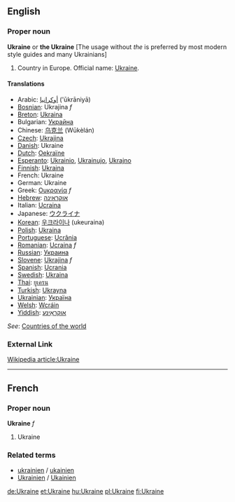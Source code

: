 ==English==
===Proper noun===
'''Ukraine''' or '''the Ukraine''' [The usage without ''the'' is preferred by most modern style guides and many Ukrainians]

# Country in Europe. Official name: [http://Wikipedia.org/wiki/Ukraine Ukraine].

====Translations====
*Arabic: [[أوكرانيا]] ('ūkrāniyā)
*[[Bosnian]]: Ukrajina ''f''
*[[Breton]]: [[Ukraina]]
*Bulgarian: [[Украйна]]
*Chinese: [[乌克兰]] (Wūkèlán)
*[[Czech]]: [[Ukrajina]]
*[[Danish]]: Ukraine
*[[Dutch]]: [[Oekraïne]]
*[[Esperanto]]: [[Ukrainio]], [[Ukrainujo]], [[Ukrajno]]
*[[Finnish]]: [[Ukraina]]
*French: Ukraine
*German: Ukraine
*Greek: [[Ουκρανία]] ''f''
*[[Hebrew]]: [[אוקראינה]]
*Italian: [[Ucraina]]
*Japanese: [[ウクライナ]]
*[[Korean]]: [[우크라이나]] (ukeuraina)
*[[Polish]]: [[Ukraina]]
*[[Portuguese]]: [[Ucrânia]]
*[[Romanian]]: [[Ucraina]] ''f''
*[[Russian]]: [[Украина]]
*[[Slovene]]: [[Ukrajina]] ''f''
*[[Spanish]]: [[Ucrania]]
*[[Swedish]]: [[Ukraina]]
*[[Thai]]: [[ยูเครน]]
*[[Turkish]]: [[Ukrayna]]
*[[Ukrainian]]: [[Україна]]
*[[Welsh]]: [[Wcráin]]
*[[Yiddish]]: [[אוקראַינע]]

''See'': [[Countries of the world]]

===External Link===
[http://Wikipedia.org/wiki/Ukraine Wikipedia article:Ukraine]

----

==French==
===Proper noun===
'''Ukraine''' ''f''

# Ukraine

===Related terms===
*[[ukrainien]] / [[ukainien]]
*[[Ukrainien]] / [[Ukainien]]

[[de:Ukraine]]
[[et:Ukraine]]
[[hu:Ukraine]]
[[pl:Ukraine]]
[[fi:Ukraine]]
